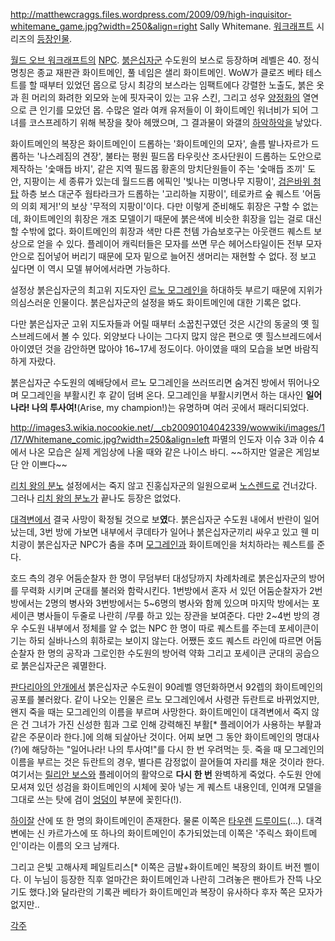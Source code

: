 http://matthewcraggs.files.wordpress.com/2009/09/high-inquisitor-whitemane_game.jpg?width=250&align=right Sally Whitemane. [[워크래프트]] 시리즈의 [[워크래프트/등장인물|등장인물]].

[[월드 오브 워크래프트]]의 [[NPC]]. [[붉은십자군]] 수도원의 보스로 등장하며 레벨은 40. 정식 명칭은 종교 재판관 화이트메인, 풀 네임은 샐리 화이트메인. WoW가 클로즈 베타 테스트를 할 때부터 있었던 몹으로 당시 최강의 보스라는 임팩트에다 강렬한 노출도, 붉은 옷과 흰 머리의 화려한 외모와 눈에 핏자국이 있는 고유 스킨, 그리고 성우 [[양정화]]의 열연으로 큰 인기를 모았던 몹. 수많은 얼라 여캐 유저들이 이 화이트메인 워너비가 되어 그녀를 코스프레하기 위해 복장을 찾아 헤맸으며, 그 결과물이 와갤의 [[하악하악]]을 낳았다.

화이트메인의 복장은 화이트메인이 드롭하는 '화이트메인의 모자', 솔름 발나자르가 드롭하는 '나스레짐의 견장', 불타는 평원 필드몹 타우릿산 조사단원이 드롭하는 도안으로 제작하는 '숯매듭 바지', 같은 지역 필드몹 황혼의 망치단원들이 주는 '숯매듭 조끼' 도안, 지팡이는 세 종류가 있는데 월드드롭 에픽인 '빛나는 미명나무 지팡이', [[검은바위 첨탑]] 하층 보스 대군주 웜타라크가 드롭하는 '고리하늘 지팡이', 테로카르 숲 퀘스트 '어둠의 의회 제거!'의 보상 '무적의 지팡이'이다. 다만 이렇게 준비해도 휘장은 구할 수 없는데, 화이트메인의 휘장은 개조 모델이기 때문에 붉은색에 비슷한 휘장을 입는 걸로 대신할 수밖에 없다. 화이트메인의 휘장과 색만 다른 천템 가슴보호구는 아웃랜드 퀘스트 보상으로 얻을 수 있다. 플레이어 캐릭터들은 모자를 쓰면 무슨 헤어스타일이든 전부 모자 안으로 집어넣어 버리기 때문에 모자 밑으로 늘어진 생머리는 재현할 수 없다. 정 보고 싶다면 이 역시 모델 뷰어에서라면 가능하다.

설정상 붉은십자군의 최고위 지도자인 [[르노 모그레인]]을 하대하듯 부르기 때문에 지위가 의심스러운 인물이다. 붉은십자군의 설정을 봐도 화이트메인에 대한 기록은 없다.

다만 붉은십자군 고위 지도자들과 어릴 때부터 소꿉친구였던 것은 시간의 동굴의 옛 힐스브레드에서 볼 수 있다. 외양보다 나이는 그다지 많지 않은 편으로 옛 힐스브레드에서 아이였던 것을 감안하면 많아야 16~17세 정도이다. 아이였을 때의 모습을 보면 바람직하게 자랐다.

붉은십자군 수도원의 예배당에서 르노 모그레인을 쓰러뜨리면 숨겨진 방에서 뛰어나오며 모그레인을 부활시킨 후 같이 덤벼 온다. 모그레인을 부활시키면서 하는 대사인 '''일어나라! 나의 투사여!'''(Arise, my champion!)는 유명하며 여러 곳에서 패러디되었다.

http://images3.wikia.nocookie.net/__cb20090104042339/wowwiki/images/1/17/Whitemane_comic.jpg?width=250&align=left 파멸의 인도자 이슈 3과 이슈 4에서 나온 모습은 실제 게임상에 나올 때와 같은 나이스 바디. ~~하지만 얼굴은 게임보단 안 이쁘다~~ 

[[리치 왕의 분노]] 설정에서는 죽지 않고 진홍십자군의 일원으로써 [[노스렌드]]로 건너갔다. 그러나 [[리치 왕의 분노]]가 끝나도 등장은 없었다.

[[대격변]]에서 결국 사망이 확정될 것으로 보'''였'''다. 붉은십자군 수도원 내에서 반란이 일어났는데, 3번 방에 가보면 내부에서 쿠데타가 일어나 붉은십자군끼리 싸우고 있고 웬 미치광이 붉은십자군 NPC가 춤을 추며 [[모그레인]]과 화이트메인을 처치하라는 퀘스트를 준다.

호드 측의 경우 어둠순찰자 한 명이 무덤부터 대성당까지 차례차례로 붉은십자군의 방어를 무력화 시키며 군대를 불러와 함락시킨다. 1번방에서 혼자 서 있던 어둠순찰자가 2번 방에서는 2명의 병사와 3번방에서는 5~6명의 병사와 함께 있으며 마지막 방에서는 포세이큰 병사들이 두줄로 나란히 /무릎 하고 있는 장관을 보여준다. 다만 2~4번 방의 경우 수도원 내부에서 정체를 알 수 없는 NPC 한 명이 따로 퀘스트를 주는데 포세이큰이기는 하되 실바나스의 휘하로는 보이지 않는다. 어쨌든 호드 퀘스트 라인에 따르면 어둠순찰자 한 명의 공작과 그로인한 수도원의 방어력 약화 그리고 포세이큰 군대의 공습으로 붉은십자군은 궤멸한다.

[[판다리아의 안개]]에서 붉은십자군 수도원이 90레벨 영던화하면서 92렙의 화이트메인의 공포를 불러왔다. 같이 나오는 인물은 르노 모그레인에서 사령관 듀란트로 바뀌었지만, 왠지 죽을 때는 모그레인의 이름을 부르며 사망한다. 화이트메인이 대격변에서 죽지 않은 건 그녀가 가진 신성한 힘과 그로 인해 강력해진 부활[* 플레이어가 사용하는 부활과 같은 주문이라 한다.]에 의해 되살아난 것이다. 어찌 보면 그 동안 화이트메인의 명대사(?)에 해당하는 "일어나라! 나의 투사여!"를 다시 한 번 우려먹는 듯. 죽을 때 모그레인의 이름을 부르는 것은 듀란트의 경우, 별다른 감정없이 끌어들여 자리를 채운 것이라 한다. 여기서는 [[릴리안 보스]]와 플레이어의 활약으로 '''다시 한 번''' 완벽하게 죽었다. 수도원 안에 모셔져 있던 성검을 화이트메인의 시체에 꽂아 넣는 게 퀘스트 내용인데, 인여캐 모델을 그대로 쓰는 탓에 검이 [[엉덩이]] 부분에 꽂힌다(!).

[[하이잘]] 산에 또 한 명의 화이트메인이 존재한다. 물론 이쪽은 [[타우렌]] [[드루이드(월드 오브 워크래프트)|드루이드]](...). 대격변에는 신 카르가스에 또 하나의 화이트메인이 추가되었는데 이쪽은 '주릭스 화이트메인'이라는 이름의 오크 남캐다.

그리고 은빛 고해사제 페일트리스[* 이쪽은 금발+화이트메인 복장의 화이트 버전 삘이다. 이 누님이 등장한 직후 얼마간은 화이트메인과 나란히 그려놓은 팬아트가 잔뜩 나오기도 했다.]와 달라란의 기록관 베타가 화이트메인과 복장이 유사하다 후자 쪽은 모자가 없지만..

[[각주]]
